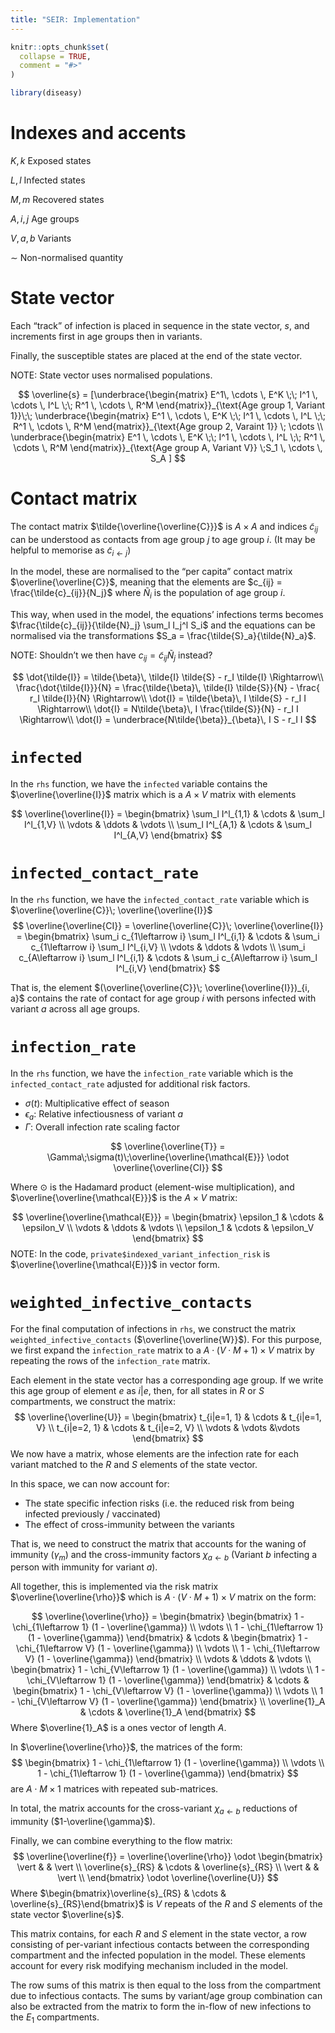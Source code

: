 ```yaml
---
title: "SEIR: Implementation"
---
```


```r
knitr::opts_chunk$set(
  collapse = TRUE,
  comment = "#>"
)
```

```r
library(diseasy)
```

# Indexes and accents
$K,k$ Exposed states

$L,l$ Infected states

$M,m$ Recovered states

$A,i,j$ Age groups

$V,a,b$ Variants

$\sim$ Non-normalised quantity

# State vector
Each "track" of infection is placed in sequence in the state vector, $s$, and increments first in age groups
then in variants.

Finally, the susceptible states are placed at the end of the state vector.

NOTE: State vector uses normalised populations.

$$
\overline{s} = [\underbrace{\begin{matrix} E^1\, \cdots \, E^K \;\; I^1 \, \cdots \, I^L \;\; R^1 \, \cdots \, R^M \end{matrix}}_{\text{Age group 1, Variant 1}}\;\; 
\underbrace{\begin{matrix} E^1 \, \cdots \, E^K \;\; I^1 \, \cdots \, I^L \;\; R^1 \, \cdots \, R^M \end{matrix}}_{\text{Age group 2, Varaint 1}}
\; \cdots \\
\underbrace{\begin{matrix} E^1 \, \cdots \, E^K \;\; I^1 \, \cdots \, I^L \;\; R^1 \, \cdots \, R^M \end{matrix}}_{\text{Age group A, Variant V}}
\;S_1 \, \cdots \, S_A
]
$$

# Contact matrix
The contact matrix $\tilde{\overline{\overline{C}}}$ is $A \times A$ and indices $\tilde{c}_{ij}$ can be understood as contacts
from age group $j$ to age group $i$.
(It may be helpful to memorise as $\tilde{c}_{i\leftarrow j}$)

In the model, these are normalised to the "per capita" contact matrix $\overline{\overline{C}}$, meaning that the elements are 
$c_{ij} = \frac{\tilde{c}_{ij}}{N_j}$ where $\tilde{N}_i$ is the population of age group $i$.

This way, when used in the model, the equations' infections terms becomes $\frac{\tilde{c}_{ij}}{\tilde{N}_j} \sum_l I_j^l S_i$ 
and the equations can be normalised via the transformations $S_a = \frac{\tilde{S}_a}{\tilde{N}_a}$.

NOTE: Shouldn't we then have $c_{ij} = \tilde{c}_{ij} \tilde{N}_j$ instead?

$$
\dot{\tilde{I}} = \tilde{\beta}\, \tilde{I} \tilde{S} - r_I \tilde{I} \Rightarrow\\
\frac{\dot{\tilde{I}}}{N} = \frac{\tilde{\beta}\, \tilde{I} \tilde{S}}{N} - \frac{ r_I \tilde{I}}{N} \Rightarrow\\
\dot{I} = \tilde{\beta}\, I \tilde{S} - r_I I \Rightarrow\\
\dot{I} = N\tilde{\beta}\, I \frac{\tilde{S}}{N} - r_I I \Rightarrow\\
\dot{I} = \underbrace{N\tilde{\beta}}_{\beta}\, I S - r_I I
$$

# `infected`
In the `rhs` function, we have the `infected` variable contains the $\overline{\overline{I}}$ matrix which is a $A \times V$ matrix with elements

$$
\overline{\overline{I}} = \begin{bmatrix}
\sum_l I^l_{1,1} & \cdots & \sum_l I^l_{1,V} \\
\vdots & \ddots & \vdots \\
\sum_l I^l_{A,1} & \cdots & \sum_l I^l_{A,V}
\end{bmatrix}
$$


# `infected_contact_rate`

In the `rhs` function, we have the `infected_contact_rate` variable which is $\overline{\overline{C}}\; \overline{\overline{I}}$
$$
\overline{\overline{CI}} = \overline{\overline{C}}\; \overline{\overline{I}} = \begin{bmatrix}
\sum_i c_{1\leftarrow i} \sum_l I^l_{i,1} & \cdots & \sum_i c_{1\leftarrow i} \sum_l I^l_{i,V} \\
\vdots & \ddots & \vdots \\
\sum_i c_{A\leftarrow i} \sum_l I^l_{i,1} & \cdots & \sum_i c_{A\leftarrow i} \sum_l I^l_{i,V}
\end{bmatrix}
$$

That is, the element $(\overline{\overline{C}}\; \overline{\overline{I}})_{i, a}$ contains the rate of contact for age
group $i$ with persons infected with variant $a$ across all age groups.

# `infection_rate`
In the `rhs` function, we have the `infection_rate` variable which is the `infected_contact_rate` adjusted
for additional risk factors.

- $\sigma(t)$: Multiplicative effect of season
- $\epsilon_a$: Relative infectiousness of variant $a$
- $\Gamma$: Overall infection rate scaling factor

$$
\overline{\overline{T}} = \Gamma\;\sigma(t)\;\overline{\overline{\mathcal{E}}} \odot \overline{\overline{CI}}
$$

Where $\odot$ is the Hadamard product (element-wise multiplication), and $\overline{\overline{\mathcal{E}}}$ is the
$A \times V$ matrix:

$$
\overline{\overline{\mathcal{E}}} = \begin{bmatrix}
\epsilon_1 & \cdots & \epsilon_V \\
\vdots & \ddots & \vdots \\
\epsilon_1 & \cdots & \epsilon_V
\end{bmatrix}
$$
NOTE: In the code, `private$indexed_variant_infection_risk` is $\overline{\overline{\mathcal{E}}}$ in vector form.

# `weighted_infective_contacts`
For the final computation of infections in `rhs`, we construct the matrix `weighted_infective_contacts` ($\overline{\overline{W}}$).
For this purpose, we first expand the `infection_rate` matrix to a $A \cdot (V \cdot M + 1) \times V$ matrix by repeating the
rows of the `infection_rate` matrix.

Each element in the state vector has a corresponding age group. If we write this age group of element $e$ as $i|e$, then,
for all states in $R$ or $S$ compartments, we construct the matrix:
$$
\overline{\overline{U}} = \begin{bmatrix}
  t_{i|e=1, 1} & \cdots & t_{i|e=1, V} \\
  t_{i|e=2, 1} & \cdots & t_{i|e=2, V} \\
  \vdots & \vdots &\vdots
\end{bmatrix}
$$
We now have a matrix, whose elements are the infection rate for each variant matched to the $R$ and $S$ elements of the state vector.

In this space, we can now account for:

- The state specific infection risks (i.e. the reduced risk from being infected previously / vaccinated)
- The effect of cross-immunity between the variants 

That is, we need to construct the matrix that accounts for the waning of immunity ($\gamma_m$) and the cross-immunity
factors $\chi_{a\leftarrow b}$ (Variant $b$ infecting a person with immunity for variant $a$).

All together, this is implemented via the risk matrix $\overline{\overline{\rho}}$ which is 
$A \cdot (V \cdot M + 1) \times V$ matrix on the form:

$$
\overline{\overline{\rho}} = \begin{bmatrix}
  \begin{bmatrix}
    1 - \chi_{1\leftarrow 1} (1 - \overline{\gamma}) \\
    \vdots \\
    1 - \chi_{1\leftarrow 1} (1 - \overline{\gamma})
  \end{bmatrix}
  & \cdots & 
  \begin{bmatrix}
    1 - \chi_{1\leftarrow V} (1 - \overline{\gamma}) \\
    \vdots \\
    1 - \chi_{1\leftarrow V} (1 - \overline{\gamma})
  \end{bmatrix} \\
  \vdots & \ddots & \vdots \\
  \begin{bmatrix}
    1 - \chi_{V\leftarrow 1} (1 - \overline{\gamma}) \\
    \vdots \\
    1 - \chi_{V\leftarrow 1} (1 - \overline{\gamma})
  \end{bmatrix}
  & \cdots & 
  \begin{bmatrix}
    1 - \chi_{V\leftarrow V} (1 - \overline{\gamma}) \\
    \vdots \\
    1 - \chi_{V\leftarrow V} (1 - \overline{\gamma})
  \end{bmatrix} \\
  \overline{1}_A & \cdots & \overline{1}_A
\end{bmatrix}
$$
Where $\overline{1}_A$ is a ones vector of length $A$.

In $\overline{\overline{\rho}}$, the matrices of the form:
$$
\begin{bmatrix}
  1 - \chi_{1\leftarrow 1} (1 - \overline{\gamma}) \\
  \vdots \\
  1 - \chi_{1\leftarrow 1} (1 - \overline{\gamma})
\end{bmatrix}
$$
are $A \cdot M \times 1$ matrices with repeated sub-matrices.

In total, the matrix accounts for the cross-variant $\chi_{a\leftarrow b}$ reductions of immunity ($1-\overline{\gamma}$).

Finally, we can combine everything to the flow matrix:
$$
\overline{\overline{f}} = \overline{\overline{\rho}} \odot 
\begin{bmatrix}
  \vert &  & \vert \\
  \overline{s}_{RS} & \cdots & \overline{s}_{RS} \\
  \vert &  & \vert \\
\end{bmatrix} \odot 
\overline{\overline{U}}
$$
Where $\begin{bmatrix}\overline{s}_{RS} & \cdots & \overline{s}_{RS}\end{bmatrix}$ is $V$ repeats of the $R$ and $S$
elements of the state vector $\overline{s}$.

This matrix contains, for each $R$ and $S$ element in the state vector, a row consisting of per-variant infectious contacts
between the corresponding compartment and the infected population in the model. These elements account for every risk 
modifying mechanism included in the model.

The row sums of this matrix is then equal to the loss from the compartment due to infectious contacts.
The sums by variant/age group combination can also be extracted from the matrix to form the in-flow of new infections
to the $E_1$ compartments.
